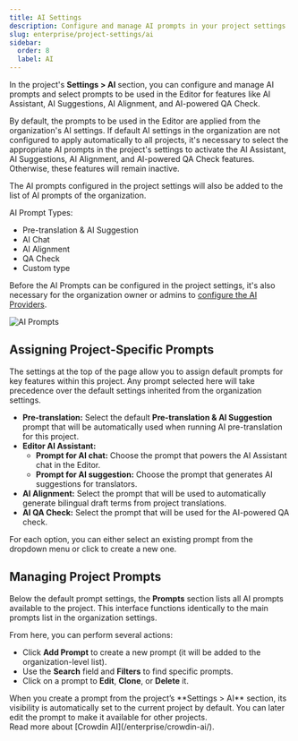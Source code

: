 ```yaml
---
title: AI Settings
description: Configure and manage AI prompts in your project settings
slug: enterprise/project-settings/ai
sidebar:
  order: 8
  label: AI
---
```



In the project's **Settings > AI** section, you can configure and manage AI prompts and select prompts to be used in the Editor for features like AI Assistant, AI Suggestions, AI Alignment, and AI-powered QA Check.

By default, the prompts to be used in the Editor are applied from the organization's AI settings. If default AI settings in the organization are not configured to apply automatically to all projects, it's necessary to select the appropriate AI prompts in the project's settings to activate the AI Assistant, AI Suggestions, AI Alignment, and AI-powered QA Check features. Otherwise, these features will remain inactive.

The AI prompts configured in the project settings will also be added to the list of AI prompts of the organization.

AI Prompt Types:

- Pre-translation & AI Suggestion
- AI Chat
- AI Alignment
- QA Check
- Custom type

<LinkCard
  title="Configuring AI Prompts"
  href="/enterprise/crowdin-ai/#configuring-ai-prompts"
/>

Before the AI Prompts can be configured in the project settings, it's also necessary for the organization owner or admins to [configure the AI Providers](/enterprise/crowdin-ai/#configuring-ai-providers).

<Image src={aiAddingPrompt} alt="AI Prompts" />

## Assigning Project-Specific Prompts

The settings at the top of the page allow you to assign default prompts for key features within this project. Any prompt selected here will take precedence over the default settings inherited from the organization settings.

* **Pre-translation:** Select the default **Pre-translation & AI Suggestion** prompt that will be automatically used when running AI pre-translation for this project.
* **Editor AI Assistant:**
    * **Prompt for AI chat:** Choose the prompt that powers the AI Assistant chat in the Editor.
    * **Prompt for AI suggestion:** Choose the prompt that generates AI suggestions for translators.
* **AI Alignment:** Select the prompt that will be used to automatically generate bilingual draft terms from project translations.
* **AI QA Check:** Select the prompt that will be used for the AI-powered QA check.

For each option, you can either select an existing prompt from the dropdown menu or click <Icon name="mdi:plus" class="inline-icon" /> to create a new one.

## Managing Project Prompts

Below the default prompt settings, the **Prompts** section lists all AI prompts available to the project. This interface functions identically to the main prompts list in the organization settings.

From here, you can perform several actions:

* Click **Add Prompt** to create a new prompt (it will be added to the organization-level list).
* Use the **Search** field and **Filters** to find specific prompts.
* Click <Icon name="mdi:dots-vertical" class="inline-icon" /> on a prompt to **Edit**, **Clone**, or **Delete** it.

<Aside>
  When you create a prompt from the project’s **Settings > AI** section, its visibility is automatically set to the current project by default. You can later edit the prompt to make it available for other projects.
</Aside>

<ReadMore>
  Read more about [Crowdin AI](/enterprise/crowdin-ai/).
</ReadMore>
